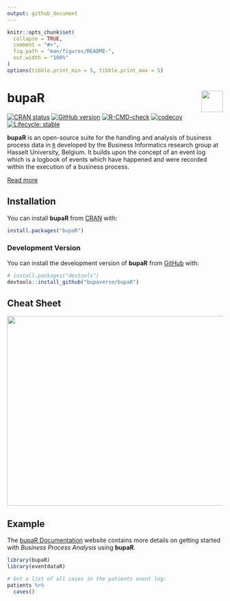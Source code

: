 ```yaml
---
output: github_document
---
```


<!-- README.md is generated from README.Rmd. Please edit that file -->

```r
knitr::opts_chunk$set(
  collapse = TRUE,
  comment = "#>",
  fig.path = "man/figures/README-",
  out.width = "100%"
)
options(tibble.print_min = 5, tibble.print_max = 5)
```

# bupaR <a href="https://bupaverse.github.io/bupaR/"><img src="man/figures/logo.png" align="right" height="50" /></a>

<!-- badges: start -->
[![CRAN status](https://www.r-pkg.org/badges/version/bupaR)](https://CRAN.R-project.org/package=bupaR/)
[![GitHub version](https://img.shields.io/badge/GitHub-0.5.1.9000-blue)](https://github.com/bupaverse/bupaR)
[![R-CMD-check](https://github.com/bupaverse/bupaR/workflows/R-CMD-check/badge.svg/)](https://github.com/bupaverse/bupaR/actions/)
[![codecov](https://codecov.io/gh/bupaverse/bupaR/branch/dev/graph/badge.svg?token=40OgWBneWv/)](https://app.codecov.io/gh/bupaverse/bupaR/)
[![Lifecycle: stable](https://lifecycle.r-lib.org/articles/figures/lifecycle-stable.svg)](https://lifecycle.r-lib.org/articles/stages.html#stable/)
<!-- badges: end -->

**bupaR** is an open-source suite for the handling and analysis of business process data in [`R`](https://www.r-project.org/) developed by the Business Informatics research group at Hasselt University, Belgium. It builds upon the concept of an event log which is a logbook of events which have happened and were recorded within the execution of a business process.

[Read more](https://bupar.net/)

## Installation

You can install **bupaR** from [CRAN](https://cran.r-project.org/) with:

```r
install.packages("bupaR")
```

### Development Version

You can install the development version of **bupaR** from [GitHub](https://github.com/) with:

```r
# install.packages("devtools")
devtools::install_github("bupaverse/bupaR")
```

## Cheat Sheet

<a href="https://bupar.net/materials/20170904%20poster%20bupaR.pdf"><img src="https://bupar.net/images/poster.PNG" width="630" height="443"/></a>

## Example

The [bupaR Documentation](https://bupar.net/getting_started.html) website contains more details on getting started with _Business Process Analysis_ using **bupaR**.

```r
library(bupaR)
library(eventdataR)

# Get a list of all cases in the patients event log:
patients %>%
  cases()
```
